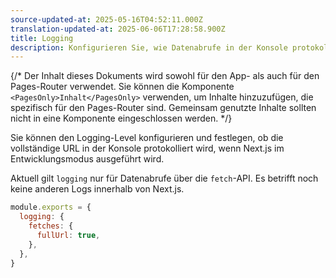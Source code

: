```yaml
---
source-updated-at: 2025-05-16T04:52:11.000Z
translation-updated-at: 2025-06-06T17:28:58.900Z
title: Logging
description: Konfigurieren Sie, wie Datenabrufe in der Konsole protokolliert werden, wenn Next.js im Entwicklungsmodus ausgeführt wird.
---
```


{/* Der Inhalt dieses Dokuments wird sowohl für den App- als auch für den Pages-Router verwendet. Sie können die Komponente `<PagesOnly>Inhalt</PagesOnly>` verwenden, um Inhalte hinzuzufügen, die spezifisch für den Pages-Router sind. Gemeinsam genutzte Inhalte sollten nicht in eine Komponente eingeschlossen werden. */}

Sie können den Logging-Level konfigurieren und festlegen, ob die vollständige URL in der Konsole protokolliert wird, wenn Next.js im Entwicklungsmodus ausgeführt wird.

Aktuell gilt `logging` nur für Datenabrufe über die `fetch`-API. Es betrifft noch keine anderen Logs innerhalb von Next.js.

```js filename="next.config.js"
module.exports = {
  logging: {
    fetches: {
      fullUrl: true,
    },
  },
}
```